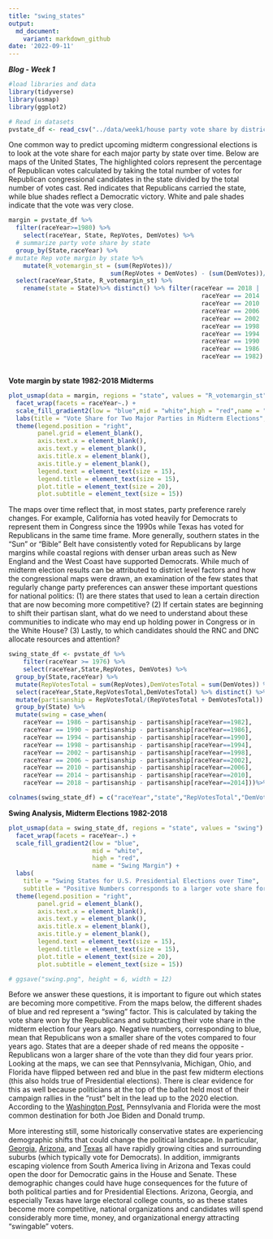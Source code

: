 ```yaml
---
title: "swing_states"
output: 
  md_document:
    variant: markdown_github
date: '2022-09-11'
---
```



***Blog - Week 1***
```r
#load libraries and data
library(tidyverse)
library(usmap)
library(ggplot2)

# Read in datasets
pvstate_df <- read_csv("../data/week1/house party vote share by district 1948-2020.csv")
```

One common way to predict upcoming midterm congressional elections is to look at the vote share for each major party by state over time. Below are maps of the United States, The highlighted colors represent the percentage of Republican votes calculated by taking the total number of votes for Republican congressional candidates in the state divided by the total number of votes cast. Red indicates that Republicans carried the state, while blue shades reflect a Democratic victory. White and pale shades indicate that the vote was very close.\

```r
margin = pvstate_df %>%
  filter(raceYear>=1980) %>%
    select(raceYear, State, RepVotes, DemVotes) %>%
  # summarize party vote share by state
  group_by(State,raceYear) %>%
# mutate Rep vote margin by state %>%
    mutate(R_votemargin_st = (sum(RepVotes))/
                            sum(RepVotes + DemVotes) - (sum(DemVotes))/sum(RepVotes + DemVotes)) %>%
  select(raceYear,State, R_votemargin_st) %>%
    rename(state = State)%>% distinct() %>% filter(raceYear == 2018 | 
                                                     raceYear == 2014 | 
                                                     raceYear == 2010 |
                                                     raceYear == 2006 | 
                                                     raceYear == 2002 | 
                                                     raceYear == 1998 |
                                                     raceYear == 1994 | 
                                                     raceYear == 1990 | 
                                                     raceYear == 1986 | 
                                                     raceYear == 1982)
```


\
**Vote margin by state 1982-2018 Midterms**\
```r
plot_usmap(data = margin, regions = "state", values = "R_votemargin_st") +
  facet_wrap(facets = raceYear~.) +
  scale_fill_gradient2(low = "blue",mid = "white",high = "red",name = "Vote Share Margin") + 
  labs(title = "Vote Share for Two Major Parties in Midterm Elections",subtitle = "Red corresponds to a larger vote share for Republicans and blue corresponds to a larger vote share for Democrats") + 
  theme(legend.position = "right",
        panel.grid = element_blank(),
        axis.text.x = element_blank(),
        axis.text.y = element_blank(),
        axis.title.x = element_blank(),
        axis.title.y = element_blank(),
        legend.text = element_text(size = 15),
        legend.title = element_text(size = 15),
        plot.title = element_text(size = 20),
        plot.subtitle = element_text(size = 15))
```


The maps over time reflect that, in most states, party preference rarely changes. For example, California has voted heavily for Democrats to represent them in Congress since the 1990s while Texas has voted for Republicans in the same time frame. More generally, southern states in the “Sun” or “Bible” Belt have consistently voted for Republicans by large margins while coastal regions with denser urban areas such as New England and the West Coast have supported Democrats. While much of midterm election results can be attributed to district level factors and how the congressional maps were drawn, an examination of the few states that regularly change party preferences can answer these important questions for national politics: (1) are there states that used to lean a certain direction that are now becoming more competitive? (2) If certain states are beginning to shift their partisan slant, what do we need to understand about these communities to indicate who may end up holding power in Congress or in the White House? (3) Lastly, to which candidates should the RNC and DNC allocate resources and attention?\


```r
swing_state_df <- pvstate_df %>%
    filter(raceYear >= 1976) %>%
    select(raceYear,State,RepVotes, DemVotes) %>%
  group_by(State,raceYear) %>%
  mutate(RepVotesTotal = sum(RepVotes),DemVotesTotal = sum(DemVotes)) %>%
  select(raceYear,State,RepVotesTotal,DemVotesTotal) %>% distinct() %>%
  mutate(partisanship = RepVotesTotal/(RepVotesTotal + DemVotesTotal)) %>%
  group_by(State) %>%
  mutate(swing = case_when(
    raceYear == 1986 ~ partisanship - partisanship[raceYear==1982],
    raceYear == 1990 ~ partisanship - partisanship[raceYear==1986],
    raceYear == 1994 ~ partisanship - partisanship[raceYear==1990],
    raceYear == 1998 ~ partisanship - partisanship[raceYear==1994],
    raceYear == 2002 ~ partisanship - partisanship[raceYear==1998],
    raceYear == 2006 ~ partisanship - partisanship[raceYear==2002],
    raceYear == 2010 ~ partisanship - partisanship[raceYear==2006],
    raceYear == 2014 ~ partisanship - partisanship[raceYear==2010],
    raceYear == 2018 ~ partisanship - partisanship[raceYear==2014]))%>%na.omit() 

colnames(swing_state_df) = c("raceYear","state","RepVotesTotal","DemVotesTotal","partisanship","swing")
```



**Swing Analysis, Midterm Elections 1982-2018**
```r
plot_usmap(data = swing_state_df, regions = "state", values = "swing") +
  facet_wrap(facets = raceYear~.) +
  scale_fill_gradient2(low = "blue",
                       mid = "white",
                       high = "red",
                       name = "Swing Margin") + 
  labs(
    title = "Swing States for U.S. Presidential Elections over Time",
    subtitle = "Positive Numbers corresponds to a larger vote share for Republicans compared to the last election") + 
  theme(legend.position = "right",
        panel.grid = element_blank(),
        axis.text.x = element_blank(),
        axis.text.y = element_blank(),
        axis.title.x = element_blank(),
        axis.title.y = element_blank(),
        legend.text = element_text(size = 15),
        legend.title = element_text(size = 15),
        plot.title = element_text(size = 20),
        plot.subtitle = element_text(size = 15))

# ggsave("swing.png", height = 6, width = 12)
```

Before we answer these questions, it is important to figure out which states are becoming more competitive. From the maps below, the different shades of blue and red represent a “swing” factor. This is calculated by taking the vote share won by the Republicans and subtracting their vote share in the midterm election four years ago. Negative numbers, corresponding to blue, mean that Republicans won a smaller share of the votes compared to four years ago. States that are a deeper shade of red means the opposite - Republicans won a larger share of the vote than they did four years prior. Looking at the maps, we can see that Pennsylvania, Michigan, Ohio, and Florida have flipped between red and blue in the past few midterm elections (this also holds true of Presidential elections). There is clear evidence for this as well because politicians at the top of the ballot held most of their campaign rallies in the “rust” belt in the lead up to the 2020 election. According to the [Washington Post](https://www.washingtonpost.com/elections/2020/11/02/campaign-rallies-covid/), Pennsylvania and Florida were the most common destination for both Joe Biden and Donald trump. 

More interesting still, some historically conservative states are experiencing demographic shifts that could change the political landscape. In particular, [Georgia](https://www.nbcnews.com/politics/meet-the-press/meet-2022-s-most-important-swing-state-georgia-n1287686), [Arizona](https://www.nysun.com/article/why-arizona-is-turning-blue), and [Texas](https://www.theguardian.com/us-news/commentisfree/2022/mar/08/can-texas-become-purple-that-may-depend-on-hispanic-voters) all have rapidly growing cities and surrounding suburbs (which typically vote for Democrats). In addition, immigrants escaping violence from South America living in Arizona and Texas could open the door for Democratic gains in the House and Senate. These demographic changes could have huge consequences for the future of both political parties and for Presidential Elections. Arizona, Georgia, and especially Texas have large electoral college counts, so as these states become more competitive, national organizations and candidates will spend considerably more time, money, and organizational energy attracting “swingable” voters.

